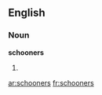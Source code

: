 ==English==

===Noun===
'''schooners'''

# {{plural of|[[schooner]]}}

[[ar:schooners]]
[[fr:schooners]]